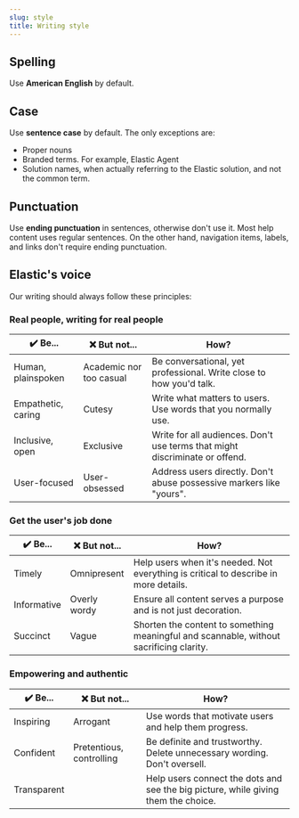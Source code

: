 ```yaml
---
slug: style
title: Writing style
---
```


## Spelling

Use **American English** by default. 

## Case

Use **sentence case** by default. The only exceptions are:

- Proper nouns
- Branded terms. For example, Elastic Agent
- Solution names, when actually referring to the Elastic solution, and not the common term. 

## Punctuation

Use **ending punctuation** in sentences, otherwise don't use it. 
Most help content uses regular sentences. On the other hand, navigation items, labels, and links don't require ending punctuation.

## Elastic's voice

Our writing should always follow these principles:

### **Real people, writing for real people**

| ✔️ Be...            | ❌ But not...            | How?                                                                        |
|--------------------|-------------------------|-----------------------------------------------------------------------------|
| Human, plainspoken | Academic nor too casual | Be conversational, yet professional. Write close to how you'd talk.         |
| Empathetic, caring | Cutesy                  | Write what matters to users. Use words that you normally use.               |
| Inclusive, open    | Exclusive               | Write for all audiences. Don't use terms that might discriminate or offend. |
| User-focused       | User-obsessed           | Address users directly. Don't abuse possessive markers like "yours".        |

### **Get the user's job done**

| ✔️ Be...     | ❌ But not... | How?                                                                                    |
|-------------|--------------|-----------------------------------------------------------------------------------------|
| Timely      | Omnipresent  | Help users when it's needed. Not everything is critical to describe in more details.    |
| Informative | Overly wordy | Ensure all content serves a purpose and is not just decoration.                         |
| Succinct    | Vague        | Shorten the content to something meaningful and scannable, without sacrificing clarity. |


### **Empowering and authentic**

| ✔️ Be...     | ❌ But not...             | How?                                                                               |
|-------------|--------------------------|------------------------------------------------------------------------------------|
| Inspiring   | Arrogant                 | Use words that motivate users and help them progress.                              |
| Confident   | Pretentious, controlling | Be definite and trustworthy. Delete unnecessary wording. Don't oversell.           |
| Transparent |                          | Help users connect the dots and see the big picture, while giving them the choice. |

